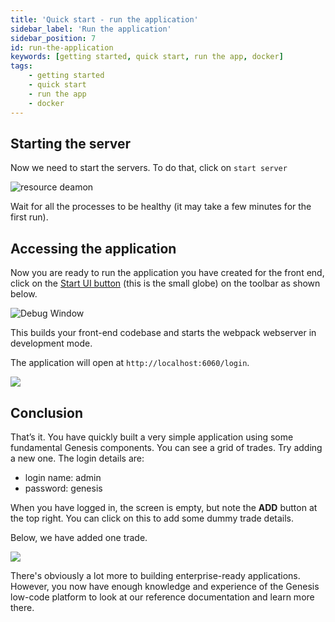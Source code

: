 ```yaml
---
title: 'Quick start - run the application'
sidebar_label: 'Run the application'
sidebar_position: 7
id: run-the-application
keywords: [getting started, quick start, run the app, docker]
tags:
    - getting started
    - quick start
    - run the app
    - docker
---
```


## Starting the server

Now we need to start the servers. To do that, click on `start server`

![resource deamon](/img/intellij-plugin/start-server-new.png)

Wait for all the processes to be healthy (it may take a few minutes for the first run).

## Accessing the application

Now you are ready to run the application you have created for the front end, click on the [Start UI button](../../../server/tooling/intellij-plugin/#starting-the-ui) (this is the small globe) on the toolbar as shown below.

![Debug Window](/img/intellij-plugin/start-ui-new.png)

This builds your front-end codebase and starts the webpack webserver in development mode.

The application will open at `http://localhost:6060/login`.

![](/img/intellij-plugin/login-page-new.png)


## Conclusion
That’s it. You have quickly built a very simple application using some fundamental Genesis components. You can see a grid of trades. Try adding a new one.
The login details are: 

- login name: admin
- password: genesis

When you have logged in, the screen is empty, but note the **ADD** button at the top right. You can click on this to add some dummy trade details.

Below, we have added one trade.

![](/img/final-result.png)

There's obviously a lot more to building enterprise-ready applications. However, you now have enough knowledge and experience of the Genesis low-code platform to look at our reference documentation and learn more there.
